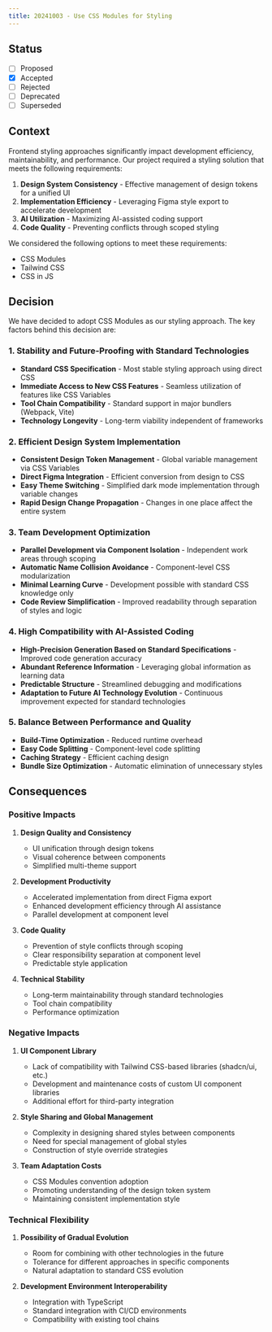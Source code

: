```yaml
---
title: 20241003 - Use CSS Modules for Styling
---
```


## Status

- [ ] Proposed
- [x] Accepted
- [ ] Rejected
- [ ] Deprecated
- [ ] Superseded

## Context

Frontend styling approaches significantly impact development efficiency, maintainability, and performance. Our project required a styling solution that meets the following requirements:

1. **Design System Consistency** - Effective management of design tokens for a unified UI
2. **Implementation Efficiency** - Leveraging Figma style export to accelerate development
3. **AI Utilization** - Maximizing AI-assisted coding support
4. **Code Quality** - Preventing conflicts through scoped styling

We considered the following options to meet these requirements:

- CSS Modules
- Tailwind CSS
- CSS in JS

## Decision

We have decided to adopt CSS Modules as our styling approach. The key factors behind this decision are:

### 1. Stability and Future-Proofing with Standard Technologies

- **Standard CSS Specification** - Most stable styling approach using direct CSS
- **Immediate Access to New CSS Features** - Seamless utilization of features like CSS Variables
- **Tool Chain Compatibility** - Standard support in major bundlers (Webpack, Vite)
- **Technology Longevity** - Long-term viability independent of frameworks

### 2. Efficient Design System Implementation

- **Consistent Design Token Management** - Global variable management via CSS Variables
- **Direct Figma Integration** - Efficient conversion from design to CSS
- **Easy Theme Switching** - Simplified dark mode implementation through variable changes
- **Rapid Design Change Propagation** - Changes in one place affect the entire system

### 3. Team Development Optimization

- **Parallel Development via Component Isolation** - Independent work areas through scoping
- **Automatic Name Collision Avoidance** - Component-level CSS modularization
- **Minimal Learning Curve** - Development possible with standard CSS knowledge only
- **Code Review Simplification** - Improved readability through separation of styles and logic

### 4. High Compatibility with AI-Assisted Coding

- **High-Precision Generation Based on Standard Specifications** - Improved code generation accuracy
- **Abundant Reference Information** - Leveraging global information as learning data
- **Predictable Structure** - Streamlined debugging and modifications
- **Adaptation to Future AI Technology Evolution** - Continuous improvement expected for standard technologies

### 5. Balance Between Performance and Quality

- **Build-Time Optimization** - Reduced runtime overhead
- **Easy Code Splitting** - Component-level code splitting
- **Caching Strategy** - Efficient caching design
- **Bundle Size Optimization** - Automatic elimination of unnecessary styles

## Consequences

### Positive Impacts

1. **Design Quality and Consistency**

   - UI unification through design tokens
   - Visual coherence between components
   - Simplified multi-theme support

2. **Development Productivity**

   - Accelerated implementation from direct Figma export
   - Enhanced development efficiency through AI assistance
   - Parallel development at component level

3. **Code Quality**

   - Prevention of style conflicts through scoping
   - Clear responsibility separation at component level
   - Predictable style application

4. **Technical Stability**

   - Long-term maintainability through standard technologies
   - Tool chain compatibility
   - Performance optimization

### Negative Impacts

1. **UI Component Library**

   - Lack of compatibility with Tailwind CSS-based libraries (shadcn/ui, etc.)
   - Development and maintenance costs of custom UI component libraries
   - Additional effort for third-party integration

2. **Style Sharing and Global Management**

   - Complexity in designing shared styles between components
   - Need for special management of global styles
   - Construction of style override strategies

3. **Team Adaptation Costs**

   - CSS Modules convention adoption
   - Promoting understanding of the design token system
   - Maintaining consistent implementation style

### Technical Flexibility

1. **Possibility of Gradual Evolution**

   - Room for combining with other technologies in the future
   - Tolerance for different approaches in specific components
   - Natural adaptation to standard CSS evolution

2. **Development Environment Interoperability**

   - Integration with TypeScript
   - Standard integration with CI/CD environments
   - Compatibility with existing tool chains
